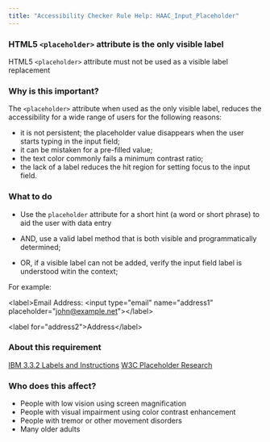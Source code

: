 ```yaml
---
title: "Accessibility Checker Rule Help: HAAC_Input_Placeholder"
---
```


<div className="toolHelp">
<Row>
<Column colLg={16} colMd={8} colSm={4} className="toolHead">

### HTML5 `<placeholder>` attribute is the only visible label

<div id="locLevel"></div>

HTML5 `<placeholder>` attribute must not be used as a visible label replacement

</Column>
</Row>
<Row>
<Column colLg={11} colMd={5} colSm={4} className="toolMain">

### Why is this important?

The `<placeholder>` attribute when used as the only visible label, reduces the accessibility for a wide range of users for the following reasons:
 * it is not persistent; the placeholder value disappears when the user starts typing in the input field;
 * it can be mistaken for a pre-filled value;
 * the text color commonly fails a minimum contrast ratio;
 * the lack of a label reduces the hit region for setting focus to the input field.

<div id="locSnippet"></div>

### What to do


 * Use the `placeholder` attribute for a short hint (a word or short phrase) to aid the user with data entry

 * AND, use a valid label method that is both visible and programmatically determined;

* OR, if a visible label can not be added, verify the input field label is understood witin the context;

For example:

<CodeSnippet type="single" light={true}>&lt;label&gt;Email Address: &lt;input type="email" name="address1" placeholder="john@example.net"&gt;&lt;/label&gt;</CodeSnippet>

<CodeSnippet type="single" light={true}>&lt;label for="address2"&gt;Address&lt;/label&gt;</CodeSnippet>

</Column>
<Column colLg={5} colMd={3} colSm={4} className="toolLeft">

### About this requirement

[IBM 3.3.2 Labels and Instructions](https://www.ibm.com/able/requirements/requirements/#3_3_2)
[W3C Placeholder Research](https://www.w3.org/WAI/GL/low-vision-a11y-tf/wiki/Placeholder_Research)

### Who does this affect?

* People with low vision using screen magnification
* People with visual impairment using color contrast enhancement
* People with tremor or other movement disorders
* Many older adults

</Column>
</Row>
</div>

